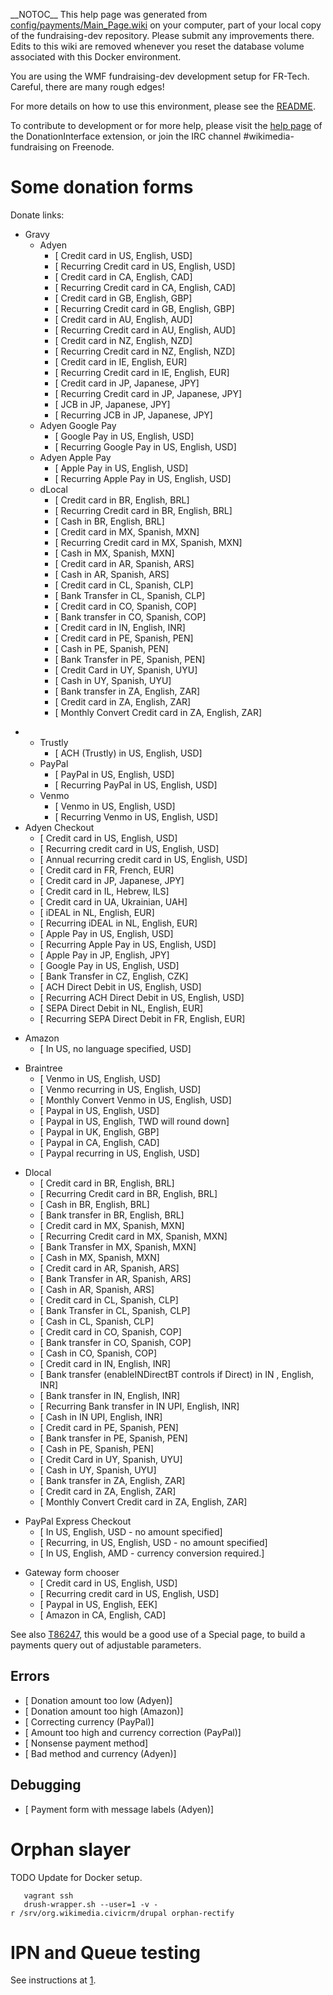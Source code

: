__NOTOC__
This help page was generated from [https://gerrit.wikimedia.org/r/plugins/gitiles/wikimedia/fundraising/dev/+/master/config/payments/Main_Page.wiki config/payments/Main_Page.wiki] on your computer, part of your local copy of the fundraising-dev repository. Please submit any improvements there. Edits
to this wiki are removed whenever you reset the database volume associated with this Docker environment.

You are using the WMF fundraising-dev development setup for FR-Tech. Careful, there are many rough edges!

For more details on how to use this environment, please see the [https://gerrit.wikimedia.org/r/plugins/gitiles/wikimedia/fundraising/dev/+/e33fc90d29124e29c040649057cb81e1b8db0379/README.md README].

To contribute to development or for more help, please visit the [https://www.mediawiki.org/wiki/Extension:DonationInterface help page] of the DonationInterface extension, or join the IRC channel #wikimedia-fundraising on Freenode.

= Some donation forms =
Donate links:

* Gravy
** Adyen
*** [{{fullurl:Special:GravyGateway|appeal=JimmyQuote&payment_method=cc&recurring=0&uselang=en&language=en&currency=USD&amount=35&country=US&first_name=Jimmy&last_name=Wales&street_address=1+Montgomery+Street&city=San+Francisco&state_province=CA&postal_code=94104&email=jwales%40example.com&debug=true}} Credit card in US, English, USD]
*** [{{fullurl:Special:GravyGateway|appeal=JimmyQuote&payment_method=cc&recurring=1&uselang=en&language=en&currency=USD&amount=35&country=US&first_name=Jimmy&last_name=Wales&street_address=1+Montgomery+Street&city=San+Francisco&state_province=CA&postal_code=94104&email=jwales%40example.com&debug=true}} Recurring Credit card in US, English, USD]
*** [{{fullurl:Special:GravyGateway|appeal=JimmyQuote&payment_method=cc&recurring=0&uselang=en&language=en&currency=CAD&amount=11.44&country=CA&first_name=Jimmy&last_name=Wales&street_address=1010+Easy+Street&city=Ottawa&state_province=ON&postal_code=K1A+0B1&email=jwales%40example.com&debug=true}} Credit card in CA, English, CAD]
*** [{{fullurl:Special:GravyGateway|appeal=JimmyQuote&payment_method=cc&recurring=1&uselang=en&language=en&currency=CAD&amount=11.44&country=CA&first_name=Jimmy&last_name=Wales&street_address=1010+Easy+Street&city=Ottawa&state_province=ON&postal_code=K1A+0B1&email=jwales%40example.com&debug=true}} Recurring Credit card in CA, English, CAD]
*** [{{fullurl:Special:GravyGateway|appeal=JimmyQuote&payment_method=cc&recurring=0&uselang=en&language=en&currency=GBP&country=GB&amount=2.01&first_name=Jimmy&last_name=Wales&street_address=10+Easy+Street&city=Liverpool&postal_code=L37+4QF&email=jwales%40example.com&debug=true}} Credit card in GB, English, GBP]
*** [{{fullurl:Special:GravyGateway|appeal=JimmyQuote&payment_method=cc&recurring=1&uselang=en&language=en&currency=GBP&country=GB&amount=2.01&first_name=Jimmy&last_name=Wales&street_address=10+Easy+Street&city=Liverpool&postal_code=L37+4QF&email=jwales%40example.com&debug=true}} Recurring Credit card in GB, English, GBP]
*** [{{fullurl:Special:GravyGateway|appeal=JimmyQuote&payment_method=cc&recurring=0&uselang=en&language=en&currency=AUD&country=AU&amount=10.01&first_name=Jimmy&last_name=Wales&email=jwales%40example.com&debug=true}} Credit card in AU, English, AUD]
*** [{{fullurl:Special:GravyGateway|appeal=JimmyQuote&payment_method=cc&recurring=1&uselang=en&language=en&currency=AUD&country=AU&amount=10.01&first_name=Jimmy&last_name=Wales&email=jwales%40example.com&debug=true}} Recurring Credit card in AU, English, AUD]
*** [{{fullurl:Special:GravyGateway|appeal=JimmyQuote&payment_method=cc&recurring=0&uselang=en&language=en&currency=NZD&country=NZ&amount=10.01&first_name=Jimmy&last_name=Wales&email=jwales%40example.com&debug=true}} Credit card in NZ, English, NZD]
*** [{{fullurl:Special:GravyGateway|appeal=JimmyQuote&payment_method=cc&recurring=1&uselang=en&language=en&currency=NZD&country=NZ&amount=10.01&first_name=Jimmy&last_name=Wales&email=jwales%40example.com&debug=true}} Recurring Credit card in NZ, English, NZD]
*** [{{fullurl:Special:GravyGateway|appeal=JimmyQuote&payment_method=cc&recurring=0&uselang=en&language=en&currency=EUR&country=IE&amount=10.01&first_name=Jimmy&last_name=Wales&email=jwales%40example.com&debug=true}} Credit card in IE, English, EUR]
*** [{{fullurl:Special:GravyGateway|appeal=JimmyQuote&payment_method=cc&recurring=1&uselang=en&language=en&currency=EUR&country=IE&amount=10.01&first_name=Jimmy&last_name=Wales&email=jwales%40example.com&debug=true}} Recurring Credit card in IE, English, EUR]
*** [{{fullurl:Special:GravyGateway|appeal=JimmyQuote&payment_method=cc&recurring=&uselang=en&language=ja&currency=JPY&country=JP&amount=250&first_name=Jimmy&last_name=Wales&email=jwales%40example.com&debug=true}} Credit card in JP, Japanese, JPY]
*** [{{fullurl:Special:GravyGateway|appeal=JimmyQuote&payment_method=cc&recurring=1&uselang=en&language=ja&currency=JPY&country=JP&amount=250&first_name=Jimmy&last_name=Wales&email=jwales%40example.com&debug=true}} Recurring Credit card in JP, Japanese, JPY]
*** [{{fullurl:Special:GravyGateway|appeal=JimmyQuote&payment_method=cc&payment_submethod=jcb&recurring=&uselang=ja&language=en&currency=JPY&country=JP&amount=250&first_name=Jimmy&last_name=Wales&email=jwales%40example.com&debug=true}} JCB in JP, Japanese, JPY]
*** [{{fullurl:Special:GravyGateway|appeal=JimmyQuote&payment_method=cc&payment_submethod=jcb&recurring=1&uselang=ja&language=en&currency=JPY&country=JP&amount=250&first_name=Jimmy&last_name=Wales&email=jwales%40example.com&debug=true}} Recurring JCB in JP, Japanese, JPY]
** Adyen Google Pay
*** [{{fullurl:Special:GravyGateway|title=Special:GravyGateway&appeal=JimmyQuote&payment_method=google&recurring=0&uselang=en&language=en&currency=USD&amount=1.21&country=US&first_name=Jimmy&last_name=Wales&email=jwales%40example.com&debug=true}} Google Pay in US, English, USD]
*** [{{fullurl:Special:GravyGateway|title=Special:GravyGateway&appeal=JimmyQuote&payment_method=google&recurring=1&uselang=en&language=en&currency=USD&amount=1.25&country=US&first_name=Jimmy&last_name=Wales&email=jwales%40example.com&debug=true}} Recurring Google Pay in US, English, USD]
** Adyen Apple Pay
*** [{{fullurl:Special:GravyGateway|title=Special:GravyGateway&appeal=JimmyQuote&payment_method=apple&recurring=0&uselang=en&language=en&currency=USD&amount=1.21&country=US&first_name=Jimmy&last_name=Wales&email=jwales%40example.com&debug=true}} Apple Pay in US, English, USD]
*** [{{fullurl:Special:GravyGateway|title=Special:GravyGateway&appeal=JimmyQuote&payment_method=apple&recurring=1&uselang=en&language=en&currency=USD&amount=1.25&country=US&first_name=Jimmy&last_name=Wales&email=jwales%40example.com&debug=true}} Recurring Apple Pay in US, English, USD]
** dLocal
*** [{{fullurl:Special:GravyGateway|appeal=JimmyQuote&payment_method=cc&recurring=0&uselang=en&language=en&currency=BRL&amount=100&country=BR&first_name=Jimmy&last_name=Wales&email=jwales%40example.com&debug=true}} Credit card in BR, English, BRL]
*** [{{fullurl:Special:GravyGateway|appeal=JimmyQuote&payment_method=cc&recurring=1&uselang=en&language=en&currency=BRL&amount=100&country=BR&first_name=Jimmy&last_name=Wales&email=jwales%40example.com&debug=true}} Recurring Credit card in BR, English, BRL]
*** [{{fullurl:Special:GravyGateway|appeal=JimmyQuote&payment_method=cash&recurring=0&uselang=en&language=en&currency=BRL&amount=100&country=BR&first_name=Jimmy&last_name=Wales&email=jwales%40example.com&debug=true}} Cash in BR, English, BRL]
*** [{{fullurl:Special:GravyGateway|appeal=JimmyQuote&payment_method=cc&recurring=0&uselang=es&language=es&currency=MXN&amount=100&country=MX&first_name=Jimmy&last_name=Wales&email=jwales%40example.com&debug=true}} Credit card in MX, Spanish, MXN]
*** [{{fullurl:Special:GravyGateway|appeal=JimmyQuote&payment_method=cc&recurring=1&uselang=es&language=es&currency=MXN&amount=100&country=MX&first_name=Jimmy&last_name=Wales&email=jwales%40example.com&debug=true}} Recurring Credit card in MX, Spanish, MXN]
*** [{{fullurl:Special:GravyGateway|appeal=JimmyQuote&payment_method=cash&recurring=0&uselang=es&language=es&currency=MXN&amount=100&country=MX&first_name=Jimmy&last_name=Wales&email=jwales%40example.com&debug=true}} Cash in MX, Spanish, MXN]
*** [{{fullurl:Special:GravyGateway|appeal=JimmyQuote&payment_method=cc&recurring=0&uselang=es&language=es&currency=ARS&amount=900&country=AR&first_name=Jimmy&last_name=Wales&email=jwales%40example.com&debug=true}} Credit card in AR, Spanish, ARS]
*** [{{fullurl:Special:GravyGateway|appeal=JimmyQuote&payment_method=cash&recurring=0&uselang=es&language=es&currency=ARS&amount=900&country=AR&first_name=Jimmy&last_name=Wales&email=jwales%40example.com&debug=true}} Cash in AR, Spanish, ARS]
*** [{{fullurl:Special:GravyGateway|appeal=JimmyQuote&payment_method=cc&recurring=0&uselang=es&language=es&currency=CLP&amount=1000&country=CL&first_name=Jimmy&last_name=Wales&email=jwales%40example.com&debug=true}} Credit card in CL, Spanish, CLP]
*** [{{fullurl:Special:GravyGateway|appeal=JimmyQuote&payment_method=bt&recurring=0&uselang=es&language=es&currency=CLP&amount=1000&country=CL&first_name=Jimmy&last_name=Wales&email=jwales%40example.com&debug=true}} Bank Transfer in CL, Spanish, CLP]
*** [{{fullurl:Special:GravyGateway|appeal=JimmyQuote&payment_method=cc&recurring=0&uselang=es&language=es&currency=COP&amount=6000&country=CO&first_name=Jimmy&last_name=Wales&email=jwales%40example.com&debug=true}} Credit card in CO, Spanish, COP]
*** [{{fullurl:Special:GravyGateway|appeal=JimmyQuote&payment_method=bt&recurring=0&uselang=es&language=es&currency=COP&amount=6000&country=CO&first_name=Jimmy&last_name=Wales&email=jwales%40example.com&debug=true}} Bank transfer in CO, Spanish, COP]
*** [{{fullurl:Special:GravyGateway|appeal=JimmyQuote&payment_method=cc&recurring=0&uselang=en&language=en&currency=INR&amount=500&country=IN&first_name=Jimmy&last_name=Wales&email=jwales%40example.com&debug=true}} Credit card in IN, English, INR]
*** [{{fullurl:Special:GravyGateway|appeal=JimmyQuote&payment_method=cc&recurring=0&uselang=es&language=es&currency=PEN&amount=16&country=PE&first_name=Jimmy&last_name=Wales&email=jwales%40example.com&debug=true}} Credit card in PE, Spanish, PEN]
*** [{{fullurl:Special:GravyGateway|appeal=JimmyQuote&payment_method=cash&recurring=0&uselang=es&language=es&currency=PEN&amount=16&country=PE&first_name=Jimmy&last_name=Wales&email=jwales%40example.com&debug=true}} Cash in PE, Spanish, PEN]
*** [{{fullurl:Special:GravyGateway|appeal=JimmyQuote&payment_method=bt&recurring=0&uselang=es&language=es&currency=PEN&amount=18&country=PE&first_name=Jimmy&last_name=Wales&email=jwales%40example.com&debug=true}} Bank Transfer in PE, Spanish, PEN]
*** [{{fullurl:Special:GravyGateway|appeal=JimmyQuote&payment_method=cc&recurring=0&uselang=es&language=es&currency=UYU&amount=70&country=UY&first_name=Jimmy&last_name=Wales&email=jwales%40example.com&debug=true}} Credit Card in UY, Spanish, UYU]
*** [{{fullurl:Special:GravyGateway|appeal=JimmyQuote&payment_method=cash&recurring=0&uselang=es&language=es&currency=UYU&amount=70&country=UY&first_name=Jimmy&last_name=Wales&email=jwales%40example.com&debug=true}} Cash in UY, Spanish, UYU]
*** [{{fullurl:Special:GravyGateway|appeal=JimmyQuote&payment_method=bt&recurring=0&uselang=en&language=en&currency=ZAR&amount=55&country=ZA&first_name=Jimmy&last_name=Wales&email=jwales%40example.com&debug=true}} Bank transfer in ZA, English, ZAR]
*** [{{fullurl:Special:GravyGateway|appeal=JimmyQuote&payment_method=cc&recurring=0&uselang=en&language=en&currency=ZAR&amount=50&country=ZA&first_name=Jimmy&last_name=Wales&email=jwales%40example.com&debug=true}} Credit card in ZA, English, ZAR]
*** [{{fullurl:Special:GravyGateway|appeal=JimmyQuote&payment_method=cc&recurring=0&uselang=en&language=en&currency=ZAR&amount=50&country=ZA&first_name=Jimmy&last_name=Wales&email=jwales%40example.com&debug=true&variant=monthlyConvert}} Monthly Convert Credit card in ZA, English, ZAR]

** Trustly
*** [{{fullurl:Special:GravyGateway|appeal=JimmyQuote&payment_method=dd&payment_submethod=ach&recurring=0&uselang=en&language=en&currency=USD&country=US&amount=12.23&debug=true}} ACH (Trustly) in US, English, USD]
** PayPal
*** [{{fullurl:Special:GravyGateway|title=Special:GravyGateway&appeal=JimmyQuote&payment_method=paypal&recurring=0&uselang=en&language=en&currency=USD&amount=12.23&country=US&debug=true}} PayPal in US, English, USD]
*** [{{fullurl:Special:GravyGateway|title=Special:GravyGateway&appeal=JimmyQuote&payment_method=paypal&recurring=1&uselang=en&language=en&currency=USD&amount=12.23&country=US&debug=true}} Recurring PayPal in US, English, USD]
** Venmo
*** [{{fullurl:Special:GravyGateway|title=Special:GravyGateway&appeal=JimmyQuote&payment_method=venmo&recurring=0&uselang=en&language=en&currency=USD&amount=12.23&country=US&first_name=Jimmy&last_name=Wales&email=jwales%40example.com&debug=true}} Venmo in US, English, USD]
*** [{{fullurl:Special:GravyGateway|title=Special:GravyGateway&appeal=JimmyQuote&payment_method=venmo&recurring=1&uselang=en&language=en&currency=USD&amount=12.23&country=US&first_name=Jimmy&last_name=Wales&email=jwales%40example.com&debug=true}} Recurring Venmo in US, English, USD]
* Adyen Checkout
** [{{fullurl:Special:AdyenCheckoutGateway|appeal=JimmyQuote&payment_method=cc&recurring=0&uselang=en&language=en&currency=USD&amount=10&country=US&first_name=Jimmy&last_name=Wales&street_address=1+Montgomery+Street&city=San+Francisco&state_province=CA&postal_code=94104&email=jwales%40example.com&debug=true}} Credit card in US, English, USD]
** [{{fullurl:Special:AdyenCheckoutGateway|appeal=JimmyQuote&payment_method=cc&recurring=1&uselang=en&language=en&currency=USD&amount=10&country=US&first_name=Jimmy&last_name=Wales&street_address=1+Montgomery+Street&city=San+Francisco&state_province=CA&postal_code=94104&email=jwales%40example.com&debug=true}} Recurring credit card in US, English, USD]
** [{{fullurl:Special:AdyenCheckoutGateway|appeal=JimmyQuote&payment_method=cc&recurring=1&uselang=en&language=en&currency=USD&amount=10&country=US&first_name=Jimmy&last_name=Wales&street_address=1+Montgomery+Street&city=San+Francisco&state_province=CA&postal_code=94104&email=jwales%40example.com&frequency_unit=year&debug=true}} Annual recurring credit card in US, English, USD]
** [{{fullurl:Special:AdyenCheckoutGateway|appeal=JimmyQuote&payment_method=cc&recurring=0&uselang=fr&language=fr&currency=EUR&amount=10&country=FR&first_name=Jimmy&last_name=Wales&email=jwales%40example.com&debug=true}} Credit card in FR, French, EUR]
** [{{fullurl:Special:AdyenCheckoutGateway|appeal=JimmyQuote&payment_method=cc&recurring=0&uselang=ja&language=ja&currency=JPY&amount=250&country=JP&first_name=Jimmy&last_name=Wales&email=jwales%40example.com&debug=true}} Credit card in JP, Japanese, JPY]
** [{{fullurl:Special:AdyenCheckoutGateway|appeal=JimmyQuote&payment_method=cc&recurring=0&uselang=he&language=he&currency=ILS&amount=100&country=IL&first_name=Jimmy&last_name=Wales&email=jwales%40example.com&debug=true}} Credit card in IL, Hebrew, ILS]
** [{{fullurl:Special:AdyenCheckoutGateway|appeal=JimmyQuote&payment_method=cc&recurring=0&uselang=uk&language=uk&currency=UAH&amount=100&country=UA&first_name=Jimmy&last_name=Wales&email=jwales%40example.com&debug=true}} Credit card in UA, Ukrainian, UAH]
** [{{fullurl:Special:AdyenCheckoutGateway|appeal=JimmyQuote&payment_method=rtbt&payment_submethod=rtbt_ideal&recurring=0&uselang=en&language=en&currency=EUR&amount=2&country=NL&first_name=Jimmy&last_name=Wales&email=jwales%40example.com&debug=true}} iDEAL in NL, English, EUR]
** [{{fullurl:Special:AdyenCheckoutGateway|appeal=JimmyQuote&payment_method=rtbt&payment_submethod=rtbt_ideal&recurring=1&uselang=en&language=en&currency=EUR&amount=2&country=NL&first_name=Jimmy&last_name=Wales&email=jwales%40example.com&debug=true}} Recurring iDEAL in NL, English, EUR]
** [{{fullurl:Special:AdyenCheckoutGateway|appeal=JimmyQuote&payment_method=apple&recurring=0&uselang=en&language=en&currency=USD&amount=10&country=US&debug=true}} Apple Pay in US, English, USD]
** [{{fullurl:Special:AdyenCheckoutGateway|appeal=JimmyQuote&payment_method=apple&recurring=1&uselang=en&language=en&currency=USD&amount=10&country=US&debug=true}} Recurring Apple Pay in US, English, USD]
** [{{fullurl:Special:AdyenCheckoutGateway|appeal=JimmyQuote&payment_method=apple&recurring=0&uselang=en&language=en&currency=JPY&amount=150&country=JP&debug=true}} Apple Pay in JP, English, JPY]
** [{{fullurl:Special:AdyenCheckoutGateway|appeal=JimmyQuote&payment_method=google&recurring=0&uselang=en&language=en&currency=USD&amount=10&country=US&debug=true}} Google Pay in US, English, USD]
** [{{fullurl:Special:AdyenCheckoutGateway|appeal=JimmyQuote&payment_method=bt&recurring=0&uselang=en&language=en&currency=CZK&amount=100&country=CZ&debug=true}} Bank Transfer in CZ, English, CZK]
** [{{fullurl:Special:AdyenCheckoutGateway|appeal=JimmyQuote&payment_method=dd&payment_submethod=ach&recurring=0&uselang=en&language=en&currency=USD&amount=85&country=US&debug=true}} ACH Direct Debit in US, English, USD]
** [{{fullurl:Special:AdyenCheckoutGateway|appeal=JimmyQuote&payment_method=dd&payment_submethod=ach&recurring=1&uselang=en&language=en&currency=USD&amount=15&country=US&debug=true}} Recurring ACH Direct Debit in US, English, USD]
** [{{fullurl:Special:AdyenCheckoutGateway|appeal=JimmyQuote&payment_method=rtbt&payment_submethod=sepadirectdebit&recurring=0&uselang=en&language=en&currency=EUR&amount=5&country=NL&debug=true}} SEPA Direct Debit in NL, English, EUR]
** [{{fullurl:Special:AdyenCheckoutGateway|appeal=JimmyQuote&payment_method=rtbt&payment_submethod=sepadirectdebit&recurring=1&uselang=en&language=en&currency=EUR&amount=2.75&country=FR&debug=true}} Recurring SEPA Direct Debit in FR, English, EUR]

* Amazon
** [{{fullurl:Special:AmazonGateway|currency=USD&country=US&amount=1&debug=true}} In US, no language specified, USD]

* Braintree
** [{{fullurl:Special:BraintreeGateway|appeal=JimmyQuote&payment_method=venmo&recurring=0&uselang=en&language=en&currency=USD&amount=10&country=US&debug=true}} Venmo in US, English, USD]
** [{{fullurl:Special:BraintreeGateway|appeal=JimmyQuote&payment_method=venmo&recurring=1&uselang=en&language=en&currency=USD&amount=5&country=US&debug=true}} Venmo recurring in US, English, USD]
** [{{fullurl:Special:BraintreeGateway|appeal=JimmyQuote&payment_method=venmo&recurring=0&uselang=en&language=en&currency=USD&amount=15&country=US&debug=true&variant=monthlyConvert}} Monthly Convert Venmo in US, English, USD]
** [{{fullurl:Special:BraintreeGateway|appeal=JimmyQuote&payment_method=paypal&recurring=0&uselang=en&language=en&currency=USD&amount=10&country=US&debug=true}} Paypal in US, English, USD]
** [{{fullurl:Special:BraintreeGateway|appeal=JimmyQuote&payment_method=paypal&recurring=0&uselang=en&language=en&currency=TWD&amount=130.8&country=US&debug=true}} Paypal in US, English, TWD will round down]
** [{{fullurl:Special:BraintreeGateway|appeal=JimmyQuote&payment_method=paypal&recurring=0&uselang=en&language=en&currency=GBP&amount=10&country=UK&debug=true}} Paypal in UK, English, GBP]
** [{{fullurl:Special:BraintreeGateway|appeal=JimmyQuote&payment_method=paypal&recurring=0&uselang=en&language=en&currency=CAD&amount=10&country=CA&debug=true}} Paypal in CA, English, CAD]
** [{{fullurl:Special:BraintreeGateway|appeal=JimmyQuote&payment_method=paypal&recurring=1&uselang=en&language=en&currency=USD&amount=10&country=US&debug=true}} Paypal recurring in US, English, USD]

* Dlocal
** [{{fullurl:Special:DlocalGateway|appeal=JimmyQuote&payment_method=cc&recurring=0&uselang=en&language=en&currency=BRL&amount=100&country=BR&first_name=Jimmy&last_name=Wales&fiscal_number=332.945.766-09&email=jwales%40example.com&debug=true}} Credit card in BR, English, BRL]
** [{{fullurl:Special:DlocalGateway|appeal=JimmyQuote&payment_method=cc&recurring=1&uselang=en&language=en&currency=BRL&amount=100&country=BR&first_name=Jimmy&last_name=Wales&fiscal_number=332.945.766-09&email=jwales%40example.com&debug=true}} Recurring Credit card in BR, English, BRL]
** [{{fullurl:Special:DlocalGateway|appeal=JimmyQuote&payment_method=cash&recurring=0&uselang=en&language=en&currency=BRL&amount=100&country=BR&first_name=Jimmy&last_name=Wales&fiscal_number=332.945.766-09&email=jwales%40example.com&debug=true}} Cash in BR, English, BRL]
** [{{fullurl:Special:DlocalGateway|appeal=JimmyQuote&payment_method=bt&recurring=0&uselang=en&language=en&currency=BRL&amount=100&country=BR&first_name=Jimmy&last_name=Wales&fiscal_number=332.945.766-09&email=jwales%40example.com&debug=true}} Bank transfer in BR, English, BRL]
** [{{fullurl:Special:DlocalGateway|appeal=JimmyQuote&payment_method=cc&recurring=0&uselang=es&language=es&currency=MXN&amount=100&country=MX&first_name=Jimmy&last_name=Wales&email=jwales%40example.com&debug=true}} Credit card in MX, Spanish, MXN]
** [{{fullurl:Special:DlocalGateway|appeal=JimmyQuote&payment_method=cc&recurring=1&uselang=es&language=es&currency=MXN&amount=100&country=MX&first_name=Jimmy&last_name=Wales&email=jwales%40example.com&debug=true}} Recurring Credit card in MX, Spanish, MXN]
** [{{fullurl:Special:DlocalGateway|appeal=JimmyQuote&payment_method=bt&recurring=0&uselang=es&language=es&currency=MXN&amount=100&country=MX&first_name=Jimmy&last_name=Wales&email=jwales%40example.com&debug=true}} Bank Transfer in MX, Spanish, MXN]
** [{{fullurl:Special:DlocalGateway|appeal=JimmyQuote&payment_method=cash&recurring=0&uselang=es&language=es&currency=MXN&amount=100&country=MX&first_name=Jimmy&last_name=Wales&email=jwales%40example.com&debug=true}} Cash in MX, Spanish, MXN]
** [{{fullurl:Special:DlocalGateway|appeal=JimmyQuote&payment_method=cc&recurring=0&uselang=es&language=es&currency=ARS&amount=400&country=AR&first_name=Jimmy&last_name=Wales&fiscal_number=99.999.99&email=jwales%40example.com&debug=true}} Credit card in AR, Spanish, ARS]
** [{{fullurl:Special:DlocalGateway|appeal=JimmyQuote&payment_method=bt&recurring=0&uselang=es&language=es&currency=ARS&amount=400&country=AR&debug=true}} Bank Transfer in AR, Spanish, ARS]
** [{{fullurl:Special:DlocalGateway|appeal=JimmyQuote&payment_method=cash&recurring=0&uselang=es&language=es&currency=ARS&amount=400&country=AR&first_name=Jimmy&last_name=Wales&fiscal_number=99.999.99&email=jwales%40example.com&debug=true}} Cash in AR, Spanish, ARS]
** [{{fullurl:Special:DlocalGateway|appeal=JimmyQuote&payment_method=cc&recurring=0&uselang=es&language=es&currency=CLP&amount=1000&country=CL&first_name=Jimmy&last_name=Wales&fiscal_number=99999999-9&email=jwales%40example.com&debug=true}} Credit card in CL, Spanish, CLP]
** [{{fullurl:Special:DlocalGateway|appeal=JimmyQuote&payment_method=bt&recurring=0&uselang=es&language=es&currency=CLP&amount=1000&country=CL&first_name=Jimmy&last_name=Wales&fiscal_number=99999999-9&email=jwales%40example.com&debug=true}} Bank Transfer in CL, Spanish, CLP]
** [{{fullurl:Special:DlocalGateway|appeal=JimmyQuote&payment_method=cash&recurring=0&uselang=es&language=es&currency=CLP&amount=1000&country=CL&first_name=Jimmy&last_name=Wales&fiscal_number=99999999-9&email=jwales%40example.com&debug=true}} Cash in CL, Spanish, CLP]
** [{{fullurl:Special:DlocalGateway|appeal=JimmyQuote&payment_method=cc&recurring=0&uselang=es&language=es&currency=COP&amount=6000&country=CO&first_name=Jimmy&last_name=Wales&fiscal_number=9.999.999.999&email=jwales%40example.com&debug=true}} Credit card in CO, Spanish, COP]
** [{{fullurl:Special:DlocalGateway|appeal=JimmyQuote&payment_method=bt&recurring=0&uselang=es&language=es&currency=COP&amount=6000&country=CO&first_name=Jimmy&last_name=Wales&fiscal_number=9.999.999.999&email=jwales%40example.com&debug=true}} Bank transfer in CO, Spanish, COP]
** [{{fullurl:Special:DlocalGateway|appeal=JimmyQuote&payment_method=cash&recurring=0&uselang=es&language=es&currency=COP&amount=6000&country=CO&first_name=Jimmy&last_name=Wales&fiscal_number=9.999.999.999&email=jwales%40example.com&debug=true}} Cash in CO, Spanish, COP]
** [{{fullurl:Special:DlocalGateway|appeal=JimmyQuote&payment_method=cc&recurring=0&uselang=en&language=en&currency=INR&amount=500&country=IN&first_name=Jimmy&last_name=Wales&email=jwales%40example.com&debug=true}} Credit card in IN, English, INR]
** [{{fullurl:Special:DlocalGateway|appeal=JimmyQuote&payment_method=bt&payment_submethod=upi&recurring=0&uselang=en&language=en&currency=INR&amount=500&country=IN&first_name=Jimmy&last_name=Wales&email=jwales%40example.com&debug=true}} Bank transfer (enableINDirectBT controls if Direct) in IN , English, INR]
** [{{fullurl:Special:DlocalGateway|appeal=JimmyQuote&payment_method=bt&recurring=0&uselang=en&language=en&currency=INR&amount=500&country=IN&first_name=Jimmy&last_name=Wales&email=jwales%40example.com&debug=true}} Bank transfer in IN, English, INR]
** [{{fullurl:Special:DlocalGateway|appeal=JimmyQuote&payment_method=bt&payment_submethod=upi&recurring=1&uselang=en&language=en&currency=INR&amount=505&country=IN&first_name=Jimmy&last_name=Wales&email=jwales%40example.com&debug=true}} Recurring Bank transfer in IN UPI, English, INR]
** [{{fullurl:Special:DlocalGateway|appeal=JimmyQuote&payment_method=cash&recurring=0&uselang=en&language=en&currency=INR&amount=505&country=IN&first_name=Jimmy&last_name=Wales&email=jwales%40example.com&debug=true}} Cash in IN UPI, English, INR]
** [{{fullurl:Special:DlocalGateway|appeal=JimmyQuote&payment_method=cc&recurring=0&uselang=es&language=es&currency=PEN&amount=16&country=PE&first_name=Jimmy&last_name=Wales&email=jwales%40example.com&debug=true}} Credit card in PE, Spanish, PEN]
** [{{fullurl:Special:DlocalGateway|appeal=JimmyQuote&payment_method=bt&recurring=0&uselang=es&language=es&currency=PEN&amount=16&country=PE&first_name=Jimmy&last_name=Wales&email=jwales%40example.com&debug=true}} Bank transfer in PE, Spanish, PEN]
** [{{fullurl:Special:DlocalGateway|appeal=JimmyQuote&payment_method=cash&recurring=0&uselang=es&language=es&currency=PEN&amount=16&country=PE&first_name=Jimmy&last_name=Wales&email=jwales%40example.com&debug=true}} Cash in PE, Spanish, PEN]
** [{{fullurl:Special:DlocalGateway|appeal=JimmyQuote&payment_method=cc&recurring=0&uselang=es&language=es&currency=UYU&amount=70&country=UY&first_name=Jimmy&last_name=Wales&fiscal_number=9.999.999-9&email=jwales%40example.com&debug=true}} Credit Card in UY, Spanish, UYU]
** [{{fullurl:Special:DlocalGateway|appeal=JimmyQuote&payment_method=cash&recurring=0&uselang=es&language=es&currency=UYU&amount=70&country=UY&first_name=Jimmy&last_name=Wales&fiscal_number=9.999.999-9&email=jwales%40example.com&debug=true}} Cash in UY, Spanish, UYU]
** [{{fullurl:Special:DlocalGateway|appeal=JimmyQuote&payment_method=bt&recurring=0&uselang=en&language=en&currency=ZAR&amount=50&country=ZA&first_name=Jimmy&last_name=Wales&email=jwales%40example.com&debug=true}} Bank transfer in ZA, English, ZAR]
** [{{fullurl:Special:DlocalGateway|appeal=JimmyQuote&payment_method=cc&recurring=0&uselang=en&language=en&currency=ZAR&amount=50&country=ZA&first_name=Jimmy&last_name=Wales&email=jwales%40example.com&debug=true}} Credit card in ZA, English, ZAR]
** [{{fullurl:Special:DlocalGateway|appeal=JimmyQuote&payment_method=cc&recurring=0&uselang=en&language=en&currency=ZAR&amount=50&country=ZA&first_name=Jimmy&last_name=Wales&email=jwales%40example.com&debug=true&variant=monthlyConvert}} Monthly Convert Credit card in ZA, English, ZAR]

* PayPal Express Checkout
** [{{fullurl:Special:PaypalExpressGateway|appeal=JimmyQuote&recurring=0&language=en&utm_source=Waystogive&utm_medium=sitenotice&utm_campaign=C11_Waystogive&gateway=paypal&returnto=Thank_You%2Fen&currency=USD&uselang=en&debug=true}} In US, English, USD - no amount specified]
** [{{fullurl:Special:PaypalExpressGateway|appeal=JimmyQuote&recurring=1&language=en&utm_source=Waystogive&utm_medium=sitenotice&utm_campaign=C11_Waystogive&gateway=paypal&returnto=Thank_You%2Fen&currency=USD&uselang=en&debug=true}} Recurring, in US, English, USD - no amount specified]
** [{{fullurl:Special:PaypalExpressGateway|appeal=JimmyQuote&recurring=0&language=en&utm_source=Waystogive&utm_medium=sitenotice&utm_campaign=C11_Waystogive&gateway=paypal&returnto=Thank_You%2Fen&currency=AMD&amount=1000&uselang=en&debug=true}} In US, English, AMD - currency conversion required.]

* Gateway form chooser
** [{{fullurl:Special:GatewayChooser|uselang=en&language=en&currency=USD&amount=10&country=US&recurring=false&payment_method=cc&debug=true}} Credit card in US, English, USD]
** [{{fullurl:Special:GatewayChooser|uselang=en&language=en&currency=USD&amount=1&country=US&recurring=true&payment_method=cc&debug=true}} Recurring credit card in US, English, USD]
** [{{fullurl:Special:GatewayChooser|uselang=en&language=en&currency=EEK&country=US&amount=2500&payment_method=paypal&debug=true}} Paypal in US, English, EEK]
** [{{fullurl:Special:GatewayChooser|uselang=en&language=en&currency=CAD&country=CA&amount=250&payment_method=amazon&debug=true}} Amazon in CA, English, CAD]

See also [https://phabricator.wikimedia.org/T86247 T86247], this would be a good use of a Special page, to build a payments query out of adjustable parameters.

== Errors ==
* [{{fullurl:Special:AdyenCheckoutGateway|appeal=JimmyQuote&recurring=0&uselang=en&language=en&currency=USD&country=US&amount=.01&payment_method=cc&debug=true}} Donation amount too low (Adyen)]
* [{{fullurl:Special:AmazonGateway|uselang=en&language=en&currency=USD&country=US&amount=992500&payment_method=amazon&debug=true}} Donation amount too high (Amazon)]
* [{{fullurl:Special:PaypalExpressGateway|appeal=JimmyQuote&recurring=0&uselang=en&language=en&currency=INR&country=US&amount=200.01&debug=true}} Correcting currency (PayPal)]
* [{{fullurl:Special:PaypalExpressGateway|ffname=paypal&recurring=0&payment_method=paypal&utm_source=fr-redir.default%7Edefault%7Edefault%7Edefault%7Econtrol.paypal&utm_medium=spontaneous&utm_campaign=spontaneous&utm_key=&referrer=&language=en&country=US&returnto=Thank_You%2Fen&amountGiven=&currency=EEK&frequency=onetime&amount=30000000&uselang=en&debug=true}} Amount too high and currency correction (PayPal)]
* [{{fullurl:Special:GatewayChooser|uselang=en&language=en&currency=USD&amount=10&country=US&payment_method=blarg&debug=true}} Nonsense payment method]
* [{{fullurl:Special:AdyenCheckoutGateway|recurring=0&payment_method=aa&language=en&country=NO&currency=ABC&&amount=3000&uselang=en&debug=true}} Bad method and currency (Adyen)]

== Debugging ==
* [{{fullurl:Special:AdyenCheckoutGateway|appeal=JimmyQuote&recurring=0&uselang=qqx&language=qqx&currency=USD&country=US&amount=1.01&debug=true}} Payment form with message labels (Adyen)]

= Orphan slayer =

TODO Update for Docker setup.

    vagrant ssh
    drush-wrapper.sh --user=1 -v -r /srv/org.wikimedia.civicrm/drupal orphan-rectify

= IPN and Queue testing =

See instructions at [https://www.mediawiki.org/wiki/Fundraising_tech/Queue_testing].
